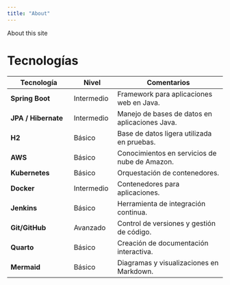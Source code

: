 ```yaml
---
title: "About"
---
```


About this site


# Tecnologías

| **Tecnología**              | **Nivel**          | **Comentarios**                                   |
|-----------------------------|--------------------|--------------------------------------------------|
| **Spring Boot**              | Intermedio         | Framework para aplicaciones web en Java.         |
| **JPA / Hibernate**          | Intermedio         | Manejo de bases de datos en aplicaciones Java.   |
| **H2**                       | Básico             | Base de datos ligera utilizada en pruebas.       |
| **AWS**                      | Básico             | Conocimientos en servicios de nube de Amazon.    |
| **Kubernetes**               | Básico             | Orquestación de contenedores.                    |
| **Docker**                   | Intermedio         | Contenedores para aplicaciones.                  |
| **Jenkins**                  | Básico             | Herramienta de integración continua.             |
| **Git/GitHub**               | Avanzado           | Control de versiones y gestión de código.        |
| **Quarto**                   | Básico             | Creación de documentación interactiva.           |
| **Mermaid**                  | Básico             | Diagramas y visualizaciones en Markdown.         |
